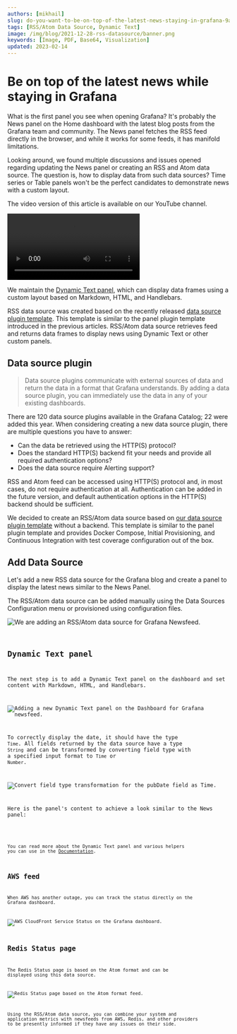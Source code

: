```yaml
---
authors: [mikhail]
slug: do-you-want-to-be-on-top-of-the-latest-news-staying-in-grafana-9abb064ed449/
tags: [RSS/Atom Data Source, Dynamic Text]
image: /img/blog/2021-12-28-rss-datasource/banner.png
keywords: [Image, PDF, Base64, Visualization]
updated: 2023-02-14
---
```



# Be on top of the latest news while staying in Grafana

What is the first panel you see when opening Grafana? It's probably the News panel on the Home dashboard with the latest blog posts from the Grafana team and community. The News panel fetches the RSS feed directly in the browser, and while it works for some feeds, it has manifold limitations.

<!--truncate-->

Looking around, we found multiple discussions and issues opened regarding updating the News panel or creating an RSS and Atom data source. The question is, how to display data from such data sources? Time series or Table panels won't be the perfect candidates to demonstrate news with a custom layout.

The video version of this article is available on our YouTube channel.

<Video
  src="https://www.youtube.com/embed/RAxqS2hpWkg"
  title="News feed tutorial for Grafana Dashboard."
/>

We maintain the [Dynamic Text panel](/plugins/volkovlabs-dynamictext-panel), which can display data frames using a custom layout based on Markdown, HTML, and Handlebars.

RSS data source was created based on the recently released [data source plugin template](/plugins/volkovlabs-abc-datasource). This template is similar to the panel plugin template introduced in the previous articles. RSS/Atom data source retrieves feed and returns data frames to display news using Dynamic Text or other custom panels.

## Data source plugin

> Data source plugins communicate with external sources of data and return the data in a format that Grafana understands. By adding a data source plugin, you can immediately use the data in any of your existing dashboards.

There are 120 data source plugins available in the Grafana Catalog; 22 were added this year. When considering creating a new data source plugin, there are multiple questions you have to answer:

- Can the data be retrieved using the HTTP(S) protocol?
- Does the standard HTTP(S) backend fit your needs and provide all required authentication options?
- Does the data source require Alerting support?

RSS and Atom feed can be accessed using HTTP(S) protocol and, in most cases, do not require authentication at all. Authentication can be added in the future version, and default authentication options in the HTTP(S) backend should be sufficient.

We decided to create an RSS/Atom data source based on [our data source plugin template](/plugins/volkovlabs-abc-datasource) without a backend. This template is similar to the panel plugin template and provides Docker Compose, Initial Provisioning, and Continuous Integration with test coverage configuration out of the box.

## Add Data Source

Let's add a new RSS data source for the Grafana blog and create a panel to display the latest news similar to the News Panel.

The RSS/Atom data source can be added manually using the Data Sources Configuration menu or provisioned using configuration files.

<Image
  title="We are adding an RSS/Atom data source for Grafana Newsfeed."
  src="/img/blog/2021-12-28-rss-datasource/datasource.png"
/>

<Code
  url="https://github.com/VolkovLabs/volkovlabs.io/blob/main/blog/2021-12-28-rss-datasource/provisioning.yml"
  language="yaml"
/>

## Dynamic Text panel

The next step is to add a Dynamic Text panel on the dashboard and set content with Markdown, HTML, and Handlebars.

<Image
  title="Adding a new Dynamic Text panel on the Dashboard for Grafana newsfeed."
  src="/img/blog/2021-12-28-rss-datasource/dashboard.png"
/>

To correctly display the date, it should have the type `Time`. All fields returned by the data source have a type `String` and can be transformed by converting field type with a specified input format to `Time` or `Number`.

<Image
  title="Convert field type transformation for the pubDate field as Time."
  src="/img/blog/2021-12-28-rss-datasource/transformation.png"
/>

Here is the panel's content to achieve a look similar to the News panel:

<Code
  url="https://github.com/VolkovLabs/volkovlabs.io/blob/main/blog/2021-12-28-rss-datasource/table.html"
  language="html"
/>

You can read more about the Dynamic Text panel and various helpers you can use in the [Documentation](/plugins/volkovlabs-dynamictext-panel).

## AWS feed

When AWS has another outage, you can track the status directly on the Grafana dashboard.

<Image
  title="AWS CloudFront Service Status on the Grafana dashboard."
  src="/img/blog/2021-12-28-rss-datasource/aws.png"
/>

## Redis Status page

The Redis Status page is based on the Atom format and can be displayed using this data source.

<Image
  title="Redis Status page based on the Atom format feed."
  src="/img/blog/2021-12-28-rss-datasource/redis.png"
/>

Using the RSS/Atom data source, you can combine your system and application metrics with newsfeeds from AWS, Redis, and other providers to be presently informed if they have any issues on their side.
